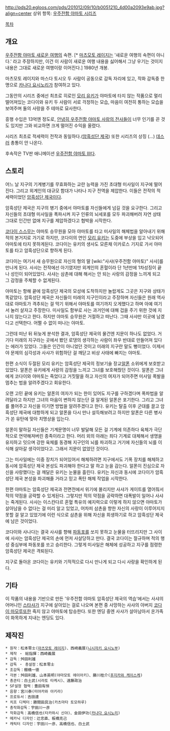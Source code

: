 http://pds20.egloos.com/pds/201012/09/10/b0051210_4d00a2093e9ab.jpg?align=center
상위 항목: [[우주전함 야마토 시리즈]]

[[목차]]

== 개요 ==
[[우주전함 야마토 새로운 여행]]의 속편. [* [[마츠모토 레이지]]는 '새로운 여행의 속편이 아니다.' 라고 주장하지만, 이건 이 사람이 새로운 여행 내용을 싫어해서 그냥 우기는 것이지 내용은 그대로 새로운 여행이랑 이어진다.] 1980년 개봉.

마츠모토 레이지와 마스다 토시오 두 사람이 공동으로 감독 자리에 있고, 작화 감독중 한 명으로 [[카나다 요시노리]]가 참여하고 있다.  

그동안의 시리즈 중에선 최초로 히로인 [[모리 유키]]가 야마토에 타지 않는 작품으로 멀리 떨어져있는 코다이와 유키 두 사람이 서로 걱정하는 모습, 마음이 여전히 통하는 모습을 보여주며 둘의 사랑을 주 테마로 묘사한다. 

흥행 수입은 13억엔 정도로, [[안녕히 우주전함 야마토 사랑의 전사들]]이 너무 인기를 끈 것도 있지만 그와 비교하면 크게 떨어진 수익을 올렸다.  

시리즈 최초로 적세력이 전작과 동일하다.([[암흑성단 제국]]) 또한 시리즈의 상징 (…) [[데스러]] 총통이 안 나온다.

후속작은 TV판 애니메이션 [[우주전함 야마토 Ⅲ]]다.

== 스토리 ==
어느 날 지구의 기계병기를 무효화하는 교란 능력을 가진 초대형 미사일이 지구에 떨어진다. 그리고 외계인의 대규모 함대가 나타나 지구 전역을 제압한다. 이들은 전작의 적 세력이었던 [[암흑성단 제국]]이다.

암흑성단 제국은 지구의 병기 중에서 야마토를 자신들에게 넘길 것을 요구한다. 그리고 자신들의 초대형 미사일을 폭파시켜 지구 인류의 뇌세포를 모두 파괴해버려 자연 상태 그대로 인간만 없애 지구를 제압하겠다고 협박을 시작한다.

[[코다이 스스무]]는 야마토 승무원을 모아 야마토를 타고 미사일의 해체법을 알아내기 위해 적의 본거지로 가기로 하지만, 코다이의 연인 [[모리 유키]]는 도중에 부상을 입고 낙오되어 야마토에 타지 못하게된다. 코다이는 유키의 생사도 모른채 이카로스 기지로 가서 야마토를 타고 암흑성단으로 향하게 된다.


코다이는 여기서 새 승무원으로 자신의 형의 딸 [wiki:"사샤(우주전함 야마토)" 사샤]를 만나게 된다. 사샤는 전작에선 아기였지만 외계인의 혼혈이라 단 1년만에 1차성징이 끝나 성인이 되어있었다. 사샤는 삼촌에 대해 해서는 안 되는 사랑의 감정을 느끼게 되고 그 감정을 주체할 수 없게된다.

야마토는 항해 끝에 암흑성단 제국의 모성에 도착하지만 놀랍게도 그곳은 지구와 상태가 똑같았다. 암흑성단 제국은 자신들이 미래의 지구인이라고 주장하며 자신들은 원래 역사대로 야마토가 격추되는 걸 막기 위해서 야마토를 여기까지 오게했다고 하며 아예 여기서 눌러 살자고 주장한다. 미사일도 함부로 사는 과거인에 대해 겁을 주기 위한 것에 지나지 않는다고 한다. 하지만 야마토 승무원은 거절하고 떠난다. 그때 사샤만 이곳에 남겠다고 선택한다. 어쩔 수 없이 떠나는 야마토.

그런데 떠난 뒤 뒤늦게 분석한 결과, 암흑성단 제국의 물건엔 지문이 하나도 없었다. 거기다 미래의 지구라는 곳에서 봤던 로댕의 생각하는 사람이 좌우 반대로 만들어져 있다는 에러가 있었다. 그들은 인간이 아니었던 것이고 미래의 지구란 말도 뻥이었다. 이제서야 문제의 심각성과 사샤가 위험하단 걸 깨닫고 비상 사태에 빠지는 야마토.


한편 소식이 두절된 모리 유키는 암흑성단 제국의 정보기술 장교[[알폰]] 소위에게 보호받고 있었다. 알폰은 유키에게 사랑의 감정을 느끼고 그녀를 보호해줬던 것이다. 알폰은 그녀에게 코다이와 야마토는 죽었다고 거짓말을 하고 자신의 여자가 되어주면 미사일 폭발을 멈추는 법을 알려주겠다고 회유한다.

오랜 고민 끝에 유키는 알폰의 여자가 되는 한이 있어도 지구를 구하겠다며 폭파법을 알려달라고 하지만 그녀의 마음이 변하지 않는단 걸 알게된 알폰은 포기한다. 그리고 그녀를 풀어주고 자신을 이기면 방법을 알려주겠다고 한다. 유키는 탈출 이후 군대를 끌고 암흑성단 제국에 대항하게 되고 알폰을 다시 만나 설득해보려고 하지만 알폰은 다른 병사가 쏜 유탄에 맞아 치명상을 입는다.

알폰이 말하길 자신들은 기계문명이 너무 발달해 모든 걸 기계에 의존하다 육체가 극단적으로 연약해져버린 종족이라고 한다. 머리 외의 아래는 죄다 기계로 대체해서 생명을 유지하고 잇으며 강한 육체를 동경해 지구인의 뇌를 파괴하고 거기에 자신들의 뇌를 이식해 살아갈 생각이었다고. 그래서 지문이 없었던 것이다. 

그는 미사일에는 이중 장치가 되어있어서 해체하려면 지구에서도 기폭 장치를 해체하고 동시에 암흑성단 제국 본성도 파괴해야 한다고 말 하고 눈을 감는다. 알폰이 진심으로 자신을 사랑했다는 걸 깨달은 유키는 눈물을 흘린다. 유키는 자신과 동시에 코다이가 암흑성단 제국 본성을 파괴해줄 거라고 믿고 폭탄 해체 작업을 시작한다.


한편 야마토는 암흑성단 제국과 전면전에서 위기에 몰리지만 사샤가 게이트를 열어줘서 적의 약점을 공략할 수 있게된다. 그렇지만 적의 약점을 공략하면 대폭발이 일어나 사샤는 죽게된다. 사샤는 이스칸다르 혼혈 특유의 예지력으로 이렇게 하지 않으면 야마토가 살아남을 수 없다는 걸 미리 알고 있었고, 어차피 삼촌을 향한 자신의 사랑이 이루어지지 못할 걸 알고 있었기에 이런 식으로 삼촌을 위해 자신을 희생하기로 하고 암흑성단 제국에 남은 것이었다.

코다이와 사나다는 결국 사샤를 향해 [[파동포]]를 쏘지 못하고 눈물을 터뜨리지만 그 사이에 사샤는 암흑성단 제국의 손에 먼저 사살당하고 만다. 결국 코다이는 절규하며 적의 행성 중심부에 파동포를 쏘고 승리한다. 그렇게 미사일은 해체에 성공하고 지구를 점령한 암흑성단 제국은 격퇴된다.

지구로 돌아온 코다이는 유키와 기적적으로 다시 만나게 되고 다시 사랑을 확인하게 된다.

== 기타 ==
이 작품의 내용을 기반으로 만든 '우주전함 야마토 암흑성단 제국의 역습'에서는 사샤의 어머니인 [[스타샤]]가 지구에 살아있는 걸로 나오며 본편 중 사망하는 사샤의 아버지 [[코다이 마모루]]또한 죽지 않고 야마토에 탑승한다. 또한 엔딩 중엔 사샤가 살아남아서 온가족이 화목하게 지내는 엔딩도 있다.

== 제작진 ==

 * 원작：松本零士([[마츠모토 레이지]])、西崎義展([[니시자키 요시노부]])
 * 제작 ・ 総指揮：西崎義展
 * 감독：舛田利雄
 * 감독 ・ 총설정：松本零士
 * 조감독：棚橋一徳
 * 각본：舛田利雄、山本英明(야마모토 에이아키)、藤川桂介([[후지카와 케이스케]])
 * 총콘티：白土武(시라토 타케시)、遠藤政治
 * SF설정 협력：豊田有恒
 * 음향：宮川泰(미야카와 아키라)
 * 프로듀서：吉田達
 * 치프 디렉터：勝間田具治(카츠마타 토모하루)
 * 총작화감독：宇田川一彦
 * 작화감독：高橋信也(타카하시 신야)、金田伊功([[카나다 요시노리]])
 * 메카닉 디자인：辻忠直、板橋克己
 * 캐릭터 디자인：宇田川一彦、高橋信也、白土武

